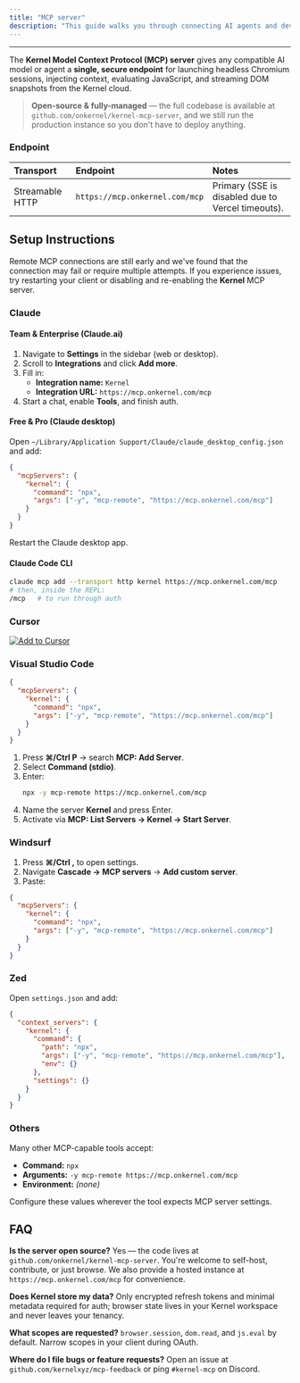 ```yaml
---
title: "MCP server"
description: "This guide walks you through connecting AI agents and developer tools to Kernel's managed MCP server at https://mcp.onkernel.com/mcp for secure, low-latency browser automation."
---
```


---

The **Kernel Model Context Protocol (MCP) server** gives any compatible AI model or agent a **single, secure endpoint** for launching headless Chromium sessions, injecting context, evaluating JavaScript, and streaming DOM snapshots from the Kernel cloud.

> **Open-source & fully-managed** — the full codebase is available at `github.com/onkernel/kernel-mcp-server`, and we still run the production instance so you don't have to deploy anything.

### Endpoint

| Transport       | Endpoint                       | Notes                                             |
| :-------------- | :----------------------------- | :------------------------------------------------ |
| Streamable HTTP | `https://mcp.onkernel.com/mcp` | Primary (SSE is disabled due to Vercel timeouts). |

## Setup Instructions

Remote MCP connections are still early and we've found that the connection may fail or require multiple attempts. If you experience issues, try restarting your client or disabling and re-enabling the **Kernel** MCP server.

### Claude

#### Team & Enterprise (Claude.ai)

1. Navigate to **Settings** in the sidebar (web or desktop).
2. Scroll to **Integrations** and click **Add more**.
3. Fill in:
   - **Integration name:** `Kernel`
   - **Integration URL:** `https://mcp.onkernel.com/mcp`
4. Start a chat, enable **Tools**, and finish auth.

#### Free & Pro (Claude desktop)

Open `~/Library/Application Support/Claude/claude_desktop_config.json` and add:

```json
{
  "mcpServers": {
    "kernel": {
      "command": "npx",
      "args": ["-y", "mcp-remote", "https://mcp.onkernel.com/mcp"]
    }
  }
}
```

Restart the Claude desktop app.

#### Claude Code CLI

```bash
claude mcp add --transport http kernel https://mcp.onkernel.com/mcp
# then, inside the REPL:
/mcp   # to run through auth
```

### Cursor

[![Add to Cursor](https://cursor.com/deeplink/mcp-install-light.svg)](https://cursor.com/install-mcp?name=kernel&config=JTdCJTIydXJsJTIyJTNBJTIyaHR0cHMlM0ElMkYlMkZtY3Aub25rZXJuZWwuY29tJTJGbWNwJTIyJTdE)

### Visual Studio Code

```json
{
  "mcpServers": {
    "kernel": {
      "command": "npx",
      "args": ["-y", "mcp-remote", "https://mcp.onkernel.com/mcp"]
    }
  }
}
```

1. Press **⌘/Ctrl P** → search **MCP: Add Server**.
2. Select **Command (stdio)**.
3. Enter:
   ```bash
   npx -y mcp-remote https://mcp.onkernel.com/mcp
   ```
4. Name the server **Kernel** and press Enter.
5. Activate via **MCP: List Servers → Kernel → Start Server**.

### Windsurf

1. Press **⌘/Ctrl ,** to open settings.
2. Navigate **Cascade → MCP servers** → **Add custom server**.
3. Paste:

```json
{
  "mcpServers": {
    "kernel": {
      "command": "npx",
      "args": ["-y", "mcp-remote", "https://mcp.onkernel.com/mcp"]
    }
  }
}
```

### Zed

Open `settings.json` and add:

```json
{
  "context_servers": {
    "kernel": {
      "command": {
        "path": "npx",
        "args": ["-y", "mcp-remote", "https://mcp.onkernel.com/mcp"],
        "env": {}
      },
      "settings": {}
    }
  }
}
```

### Others

Many other MCP-capable tools accept:

- **Command:** `npx`
- **Arguments:** `-y mcp-remote https://mcp.onkernel.com/mcp`
- **Environment:** _(none)_

Configure these values wherever the tool expects MCP server settings.

## FAQ

**Is the server open source?** Yes — the code lives at `github.com/onkernel/kernel-mcp-server`. You're welcome to self-host, contribute, or just browse. We also provide a hosted instance at `https://mcp.onkernel.com/mcp` for convenience.

**Does Kernel store my data?** Only encrypted refresh tokens and minimal metadata required for auth; browser state lives in your Kernel workspace and never leaves your tenancy.

**What scopes are requested?** `browser.session`, `dom.read`, and `js.eval` by default. Narrow scopes in your client during OAuth.

**Where do I file bugs or feature requests?** Open an issue at `github.com/kernelxyz/mcp-feedback` or ping `#kernel-mcp` on Discord.